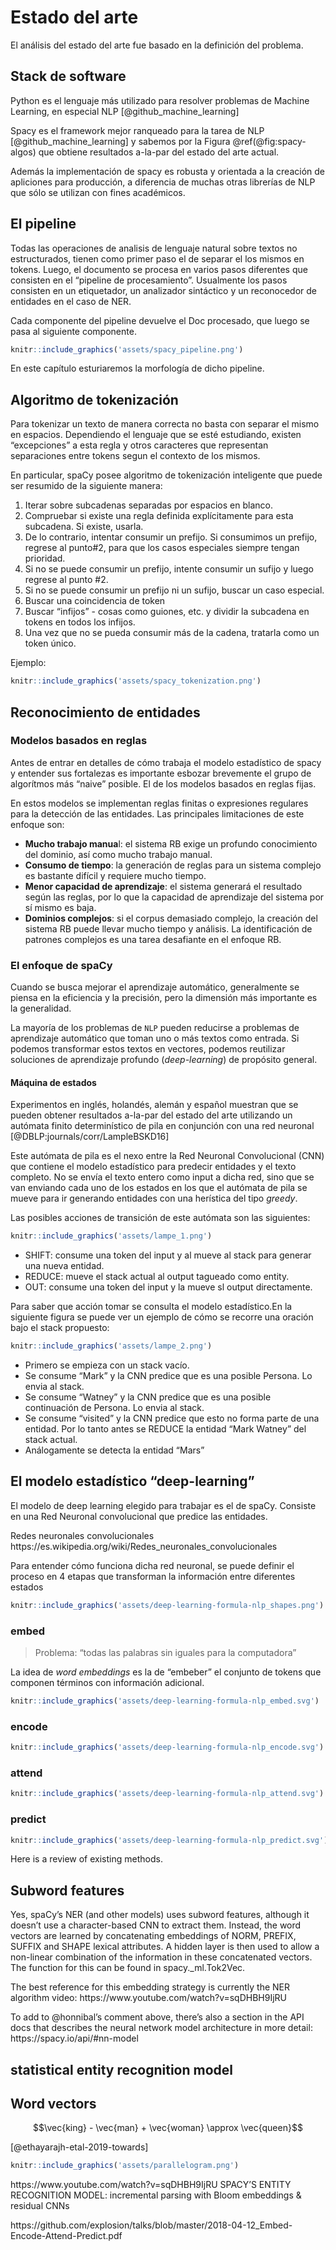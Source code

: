 \newpage
# Estado del arte {#state-of-art}

El análisis del estado del arte fue basado en la definición del problema.

## Stack de software

Python es el lenguaje más utilizado para resolver problemas de Machine Learning, en especial NLP [@github_machine_learning]

Spacy es el framework mejor ranqueado para la tarea de NLP [@github_machine_learning] y sabemos por la Figura \@ref(@fig:spacy-algos) que obtiene resultados a-la-par del estado del arte actual.

Además la implementación de spacy es robusta y orientada a la creación de apliciones para producción, a diferencia de muchas otras librerías de NLP que sólo se utilizan con fines académicos.

## El pipeline

Todas las operaciones de analisis de lenguaje natural sobre textos no estructurados, tienen como primer paso el de separar el los mismos en tokens. Luego, el documento se procesa en varios pasos diferentes que consisten en el "pipeline de procesamiento". Usualmente los pasos consisten en un etiquetador, un analizador sintáctico y un reconocedor de entidades en el caso de NER.

Cada componente del pipeline devuelve el Doc procesado, que luego se pasa al siguiente componente.

```r
knitr::include_graphics('assets/spacy_pipeline.png')
```

En este capítulo esturiaremos la morfología de dicho pipeline.

## Algoritmo de tokenización

Para tokenizar un texto de manera correcta no basta con separar el mismo en espacios. Dependiendo el lenguaje que se esté estudiando, existen "excepciones" a esta regla y otros caracteres que representan separaciones entre tokens segun el contexto de los mismos.

En particular, spaCy posee algoritmo de tokenización inteligente que puede ser resumido de la siguiente manera:

1. Iterar sobre subcadenas separadas por espacios en blanco.
2. Compruebar si existe una regla definida explícitamente para esta subcadena. Si existe, usarla.
3. De lo contrario, intentar consumir un prefijo. Si consumimos un prefijo, regrese al punto#2, para que los casos especiales siempre tengan prioridad.
4. Si no se puede consumir un prefijo, intente consumir un sufijo y luego regrese al punto #2.
5. Si no se puede consumir un prefijo ni un sufijo, buscar un caso especial.
6. Buscar una coincidencia de token
7. Buscar "infijos" - cosas como guiones, etc. y dividir la subcadena en tokens en todos los infijos.
8. Una vez que no se pueda consumir más de la cadena, tratarla como un token único.

Ejemplo:

```r
knitr::include_graphics('assets/spacy_tokenization.png')
```

## Reconocimiento de entidades

### Modelos basados en reglas

Antes de entrar en detalles de cómo trabaja el modelo estadístico de spacy y entender sus fortalezas es importante esbozar brevemente el grupo de algorítmos más "naive" posible. El de los modelos basados en reglas fijas.

En estos modelos se implementan reglas finitas o expresiones regulares para la detección de las entidades. Las principales limitaciones de este enfoque son:

* **Mucho trabajo manua**l: el sistema RB exige un profundo conocimiento del dominio, así como mucho trabajo manual.
* **Consumo de tiempo**: la generación de reglas para un sistema complejo es bastante difícil y requiere mucho tiempo.
* **Menor capacidad de aprendizaje**: el sistema generará el resultado según las reglas, por lo que la capacidad de aprendizaje del sistema por sí mismo es baja.
* **Dominios complejos**: si el corpus demasiado complejo, la creación del sistema RB puede llevar mucho tiempo y análisis. La identificación de patrones complejos es una tarea desafiante en el enfoque RB.

### El enfoque de spaCy

<!-- TODO
2014 neural network CCN ~85%
-->

Cuando se busca mejorar el aprendizaje automático, generalmente se piensa en la eficiencia y la precisión, pero la dimensión más importante es la generalidad.

La mayoría de los problemas de `NLP` pueden reducirse a problemas de aprendizaje automático que toman uno o más textos como entrada. Si podemos transformar estos textos en vectores, podemos reutilizar soluciones de aprendizaje profundo (_deep-learning_) de propósito general.

#### Máquina de estados

Experimentos en inglés, holandés, alemán y español muestran que se pueden obtener resultados a-la-par del estado del arte utilizando un autómata finito determinístico de pila en conjunción con una red neuronal [@DBLP:journals/corr/LampleBSKD16]

Este autómata de pila es el nexo entre la Red Neuronal Convolucional (CNN) que contiene el modelo estadístico para predecir entidades y el texto completo. No se envía el texto entero como input a dicha red, sino que se van enviando cada uno de los estados en los que el autómata de pila se mueve para ir generando entidades con una herística del tipo _greedy_.

Las posibles acciones de transición de este autómata son las siguientes:

```r
knitr::include_graphics('assets/lampe_1.png')
```

* SHIFT: consume una token del input y al mueve al stack para generar una nueva entidad.
* REDUCE: mueve el stack actual al output tagueado como entity.
* OUT: consume una token del input y la mueve sl output directamente.

Para saber que acción tomar se consulta el modelo estadístico.En la siguiente figura se puede ver un ejemplo de cómo se recorre una oración bajo el stack propuesto:

```r
knitr::include_graphics('assets/lampe_2.png')
```

* Primero se empieza con un stack vacío.
* Se consume "Mark" y la CNN predice que es una posible Persona. Lo envia al stack.
* Se consume "Watney" y la CNN predice que es una posible continuación de Persona. Lo envia al stack.
* Se consume "visited" y la CNN predice que esto no forma parte de una entidad. Por lo tanto antes se REDUCE la entidad "Mark Watney" del stack actual.
* Análogamente se detecta la entidad "Mars"

## El modelo estadístico "deep-learning"

El modelo de deep learning elegido para trabajar es el de spaCy. Consiste en una Red Neuronal convolucional que predice las entidades.

Redes neuronales convolucionales
https://es.wikipedia.org/wiki/Redes_neuronales_convolucionales

Para entender cómo funciona dicha red neuronal, se puede definir el proceso en 4 etapas que transforman la información entre diferentes estados


```r
knitr::include_graphics('assets/deep-learning-formula-nlp_shapes.png')
```



### embed
> Problema: "todas las palabras sin iguales para la computadora"

La idea de _word embeddings_ es la de "embeber" el conjunto de  tokens que componen términos con información adicional.

```r
knitr::include_graphics('assets/deep-learning-formula-nlp_embed.svg')
```

### encode
```r
knitr::include_graphics('assets/deep-learning-formula-nlp_encode.svg')
```
### attend
```r
knitr::include_graphics('assets/deep-learning-formula-nlp_attend.svg')
```
### predict
```r
knitr::include_graphics('assets/deep-learning-formula-nlp_predict.svg')
```

Here is a review of existing methods.

## Subword features
Yes, spaCy's NER (and other models) uses subword features, although it doesn't use a character-based CNN to extract them. Instead, the word vectors are learned by concatenating embeddings of NORM, PREFIX, SUFFIX and SHAPE lexical attributes. A hidden layer is then used to allow a non-linear combination of the information in these concatenated vectors. The function for this can be found in spacy._ml.Tok2Vec.

The best reference for this embedding strategy is currently the NER algorithm video: https://www.youtube.com/watch?v=sqDHBH9IjRU

To add to @honnibal's comment above, there's also a section in the API docs that describes the neural network model architecture in more detail: https://spacy.io/api/#nn-model

## statistical entity recognition model

## Word vectors
<!-- TODO expo word vectors
Los vectores de palabras son particularmente útiles para términos que no están bien representados en los datos de entrenamiento etiquetados.
Por ejemplo, si está haciendo un reconocimiento de entidad con nombre, siempre habrá muchos nombres de los que no tendrá ejemplos.
Por ejemplo, imagine que sus datos de capacitación contienen algunos ejemplos del término "Microsoft", pero no contienen ningún ejemplo del término "Symantec".
En su muestra de texto sin formato, hay muchos ejemplos de ambos términos, y se usan en contextos similares.
Los vectores de palabras ponen ese hecho a disposición del modelo de reconocimiento de entidad. Todavía no verá ejemplos de "Symantec" etiquetados como empresa. Sin embargo, verá que "Symantec" tiene un vector de palabras que generalmente corresponde a los términos de la compañía, por lo que puede hacer la inferencia.
-->

$$\vec{king} - \vec{man} + \vec{woman} \approx \vec{queen}$$

[@ethayarajh-etal-2019-towards]

```r
knitr::include_graphics('assets/parallelogram.png')
```


https://www.youtube.com/watch?v=sqDHBH9IjRU
SPACY'S ENTITY RECOGNITION MODEL: incremental parsing with Bloom embeddings & residual CNNs

https://github.com/explosion/talks/blob/master/2018-04-12_Embed-Encode-Attend-Predict.pdf


